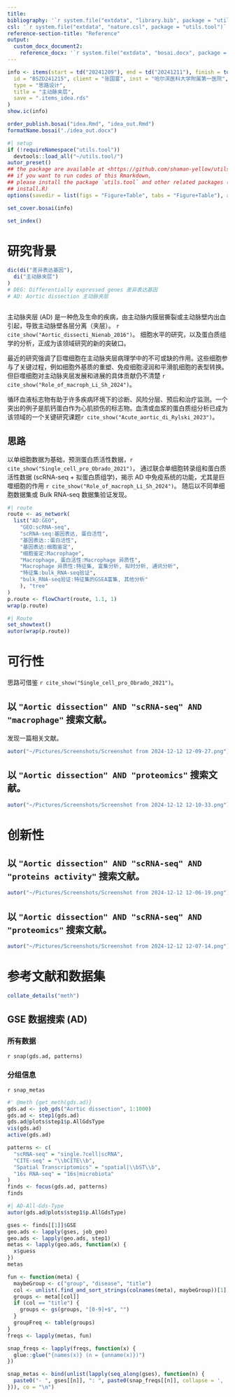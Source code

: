 ```yaml
---
title: 
bibliography: '`r system.file("extdata", "library.bib", package = "utils.tool")`'
csl: '`r system.file("extdata", "nature.csl", package = "utils.tool")`'
reference-section-title: "Reference"
output:
  custom_docx_document2:
    reference_docx: '`r system.file("extdata", "bosai.docx", package = "utils.tool")`'
---
```



```r
info <- items(start = td("20241209"), end = td("20241211"), finish = td("20241211"),
  id = "BSZD241215", client = "张国富", inst = "哈尔滨医科大学附属第一医院",
  type = "思路设计",
  title = "主动脉夹层",
  save = ".items_idea.rds"
)
show.ic(info)

order_publish.bosai("idea.Rmd", "idea_out.Rmd")
formatName.bosai("./idea_out.docx")
```

```r
#| setup
if (!requireNamespace("utils.tool"))
  devtools::load_all("~/utils.tool/")
autor_preset()
## the package are available at <https://github.com/shaman-yellow/utils.tool>
## if you want to run codes of this Rmarkdown,
## please install the package `utils.tool` and other related packages (run
## install.R)
options(savedir = list(figs = "Figure+Table", tabs = "Figure+Table"), autor_asis = F)
```

```r
set_cover.bosai(info)
```

```r
set_index()
```

# 研究背景 {#abstract}

```r
dic(di("差异表达基因"),
  di("主动脉夹层")
)
# DEG: Differentially expressed genes 差异表达基因
# AD: Aortic dissection 主动脉夹层
```

```r
```

主动脉夹层 (AD) 是一种危及生命的疾病，由主动脉内膜层撕裂或主动脉壁内出血引起，导致主动脉壁各层分离（夹层）。
`r cite_show("Aortic_dissecti_Nienab_2016")`。
细胞水平的研究，以及蛋白质组学的分析，正成为该领域研究的新的突破口。

最近的研究强调了巨噬细胞在主动脉夹层病理学中的不可或缺的作用。这些细胞参与了关键过程，例如细胞外基质的重塑、免疫细胞浸润和平滑肌细胞的表型转换。但巨噬细胞对主动脉夹层发展和进展的具体贡献仍不清楚 `r cite_show("Role_of_macroph_Li_Sh_2024")`。

循环血液标志物有助于许多疾病环境下的诊断、风险分层、预后和治疗监测。一个突出的例子是肌钙蛋白作为心肌损伤的标志物。血清或血浆的蛋白质组分析已成为该领域的一个关键研究课题`r cite_show("Acute_aortic_di_Rylski_2023")`。

## 思路 {#introduction}

以单细胞数据为基础，预测蛋白质活性数据，`r cite_show("Single_cell_pro_Obrado_2021")`，
通过联合单细胞转录组和蛋白质活性数据 (scRNA-seq + 拟蛋白质组学)，揭示 AD 中免疫系统的功能，尤其是巨噬细胞的作用 `r cite_show("Role_of_macroph_Li_Sh_2024")`。
随后以不同单细胞数据集或 Bulk RNA-seq 数据集验证发现。

```r
#| route
route <- as_network(
  list("AD:GEO",
    "GEO:scRNA-seq",
    "scRNA-seq:基因表达, 蛋白活性",
    "基因表达::蛋白活性",
    "基因表达:细胞鉴定",
    "细胞鉴定:Macrophage",
    "Macrophage, 蛋白活性:Macrophage 异质性",
    "Macrophage 异质性:特征集, 富集分析, 拟时分析, 通讯分析",
    "特征集:bulk_RNA-seq验证",
    "bulk_RNA-seq验证:特征集的GSEA富集, 其他分析"
    ), "tree"
)
p.route <- flowChart(route, 1.1, 1)
wrap(p.route)
```


```r
#| Route
set_showtext()
autor(wrap(p.route))
```

# 可行性 {#methods}

思路可借鉴 `r cite_show("Single_cell_pro_Obrado_2021")`。

## 以 `"Aortic dissection" AND "scRNA-seq" AND "macrophage"` 搜索文献。

发现一篇相关文献。

```r
autor("~/Pictures/Screenshots/Screenshot from 2024-12-12 12-09-27.png")
```

## 以 `"Aortic dissection" AND "proteomics"` 搜索文献。

```r
autor("~/Pictures/Screenshots/Screenshot from 2024-12-12 12-10-33.png")
```

# 创新性 {#results}

## 以 `"Aortic dissection" AND "scRNA-seq" AND "proteins activity"` 搜索文献。

```r
autor("~/Pictures/Screenshots/Screenshot from 2024-12-12 12-06-19.png")
```

## 以 `"Aortic dissection" AND "scRNA-seq" AND "proteomics"` 搜索文献。

```r
autor("~/Pictures/Screenshots/Screenshot from 2024-12-12 12-07-14.png")
```

# 参考文献和数据集 {#workflow}

```r
collate_details("meth")
```

## GSE 数据搜索 (AD)

### 所有数据

`r snap(gds.ad, patterns)`

### 分组信息

`r snap_metas`

```r
#' @meth {get_meth(gds.ad)}
gds.ad <- job_gds("Aortic dissection", 1:1000)
gds.ad <- step1(gds.ad)
gds.ad@plots$step1$p.AllGdsType
vis(gds.ad)
active(gds.ad)

patterns <- c(
  "scRNA-seq" = "single.?cell|scRNA",
  "CITE-seq" = "\\bCITE\\b",
  "Spatial Transcriptomics" = "spatial|\\bST\\b",
  "16s RNA-seq" = "16s|microbiota"
)
finds <- focus(gds.ad, patterns)
finds
```

```r
#| AD-All-Gds-Type
autor(gds.ad@plots$step1$p.AllGdsType)
```

```r
gses <- finds[[1]]$GSE
geo.ads <- lapply(gses, job_geo)
geo.ads <- lapply(geo.ads, step1)
metas <- lapply(geo.ads, function(x) {
  x$guess
})
metas

fun <- function(meta) {
  maybeGroup <- c("group", "disease", "title")
  col <- unlist(.find_and_sort_strings(colnames(meta), maybeGroup))[1]
  groups <- meta[[col]]
  if (col == "title") {
    groups <- gs(groups, "[0-9]+$", "")
  }
  groupFreq <- table(groups)
}
freqs <- lapply(metas, fun)

snap_freqs <- lapply(freqs, function(x) {
  glue::glue("{names(x)} (n = {unname(x)})")
})

snap_metas <- bind(unlist(lapply(seq_along(gses), function(n) {
  paste0("- ", gses[[n]], ": ", paste0(snap_freqs[[n]], collapse = ', '))
})), co = "\n")
```
